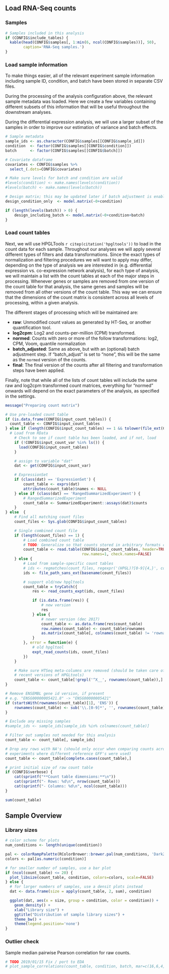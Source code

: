 <!--
1. Library dependencies:
- knitcitations
- tools
- hpgltools

2. Shared manuscript code dependencies:
- count_tables.R

3. CONFIG dependencies
- include_tables
- samples
- condition
- batch
- covariates
- sample_id
- use_cache
- input_count_tables
-->

Load RNA-Seq counts
-------------------

### Samples

```r
# Samples included in this analysis
if (CONFIG$include_tables) {
  kable(head(CONFIG$samples[, 1:min(6, ncol(CONFIG$samples))], 50), 
        caption='RNA-Seq samples.')
}
```

### Load sample information

To make things easier, all of the relevant experiment sample information
including sample ID, condition, and batch have been stored in separate CSV
files.

During the processing of the analysis configuration above, the relevant
sample metadata was loaded. Here we create a few variables containing different
subsets of this information that will be useful throughout the downstream
analyses.

During the differential expression analysis, we will use a larger subset of the
samples in order to improve our estimation of variance and batch effects.

```r
# Sample metadata
sample_ids <- as.character(CONFIG$samples[[CONFIG$sample_id]])
condition  <- factor(CONFIG$samples[[CONFIG$condition]])
batch      <- factor(CONFIG$samples[[CONFIG$batch]])

# Covariate dataframe
covariates <- CONFIG$samples %>% 
  select_(.dots=CONFIG$covariates)

# Make sure levels for batch and condition are valid
#levels(condition) <- make.names(levels(condition))
#levels(batch) <- make.names(levels(batch))

# Design matrix; this may be updated later if batch adjustment is enabled
design_condition_only  <- model.matrix(~0+condition)

if (length(levels(batch)) > 0) {
    design_including_batch <- model.matrix(~0+condition+batch)
}
```

### Load count tables

Next, we will use HPGLTools `r citep(citation('hpgltools'))` to load in the count
data for each sample. Throughout our analyses we will apply several different
types of filters and data transformations.  Since the exact types of
normalization and filtering procedures we will want to apply may differ,
depending on the type of analysis we are interested in (e.g.  differential
expression vs. co-expression network analysis), for each type of analysis, we
will maintain a list with the count tables at each of the major steps in
processing. Whenever genes or samples are removed from one version of the count
table for that analysis, the same genes and samples will be removed from all
other versions of the count table. This way we can ensure that the dimensions
of the count matrix is consistent across all levels of processing, within a
given analysis.

The different stages of processing which will be maintained are:

- **raw**: Unmodified count values as generated by HT-Seq, or another
   quantification tool.
- **log2cpm**: Log2 and counts-per-million (CPM) transformed.
- **normed**: Counts with zero or more of the follow transformations: log2,
  CPM, Voom, quantile normalization
- **batch_adjusted**: Same as above, but with an (optional) batch adjustment
  step. If "batch_adjust" is set to "none", this will be the same as the
  `normed` version of the counts.
- **final**: The final version of the counts after all filtering and
  transformation steps have been applied.

Finally, note that while all of the lists of count tables will include the same
raw and log2cpm transformed count matrices, everything for "normed" onwards
will depend on the exact parameters of the analysis, as specified in the
settings.

```r
message("Preparing count matrix")

# Use pre-loaded count table
if (is.data.frame(CONFIG$input_count_tables)) {
  count_table <- CONFIG$input_count_tables
} else if (length(CONFIG$input_count_tables) == 1 && tolower(file_ext(CONFIG$input_count_tables)) %in% c('rda', 'rdata')) {
  # Load from RData
    # Check to see if count table has been loaded, and if not, load
    if (!CONFIG$input_count_var %in% ls()) {
      load(CONFIG$input_count_tables)
    }

    # assign to variable "dat"
    dat <- get(CONFIG$input_count_var)

    # ExpressionSet
    if (class(dat) == 'ExpressionSet') {
        count_table <- exprs(dat)
        attributes(count_table)$names <- NULL
    } else if (class(dat) == 'RangedSummarizedExperiment') {
        # RangedSummarizedExperiment
        count_table <- SummarizedExperiment::assays(dat)$counts
    }
} else  {
    # Find all matching count files
    count_files <- Sys.glob(CONFIG$input_count_tables)

    # Single combined count file
    if (length(count_files) == 1) {
        # Load combined count table
        # TODO: Generalize so that counts stored in arbitrary formats can be loaded
        count_table <- read.table(CONFIG$input_count_tables, header=TRUE,
                                  row.names=1, check.names=FALSE) 
    } else {
        # Load from sample-specific count tables
        # ids <- regmatches(count_files, regexpr('(HPGL)?[0-9]{4,}', count_files))
        ids <- file_path_sans_ext(basename(count_files))

        # support old/new hpgltools
        count_table = tryCatch({
            res <- read_counts_expt(ids, count_files)

            if (is.data.frame(res)) { 
                # new version
                res
            } else {
                # newer version (dec 2017)
                count_table <- as.data.frame(res$count_table)
                row.names(count_table) <- count_table$rownames
                as.matrix(count_table[, colnames(count_table) != 'rownames'])
            }
        }, error = function(e) {
            # old hpgltool
            expt_read_counts(ids, count_files)
        })
    }

    # Make sure HTSeq meta-columns are removed (should be taken care of in
    # recent versions of HPGLtools)
    count_table <- count_table[!grepl('^X__', rownames(count_table)),]
}

# Remove ENSEMBL gene id version, if present
# e.g. "ENSG00000005421.8" -> "ENSG00000005421"
if (startsWith(rownames(count_table)[1], 'ENS')) {
    rownames(count_table) <- sub('\\.[0-9]*', '', rownames(count_table))
}

# Exclude any missing samples
#sample_ids <- sample_ids[sample_ids %in% colnames(count_table)]

# Filter out samples not needed for this analysis
count_table <- count_table[, sample_ids]

# Drop any rows with NA's (should only occur when comparing counts across
# experiments where different reference GFF's were used)
count_table <- count_table[complete.cases(count_table),]

# print initial size of raw count table
if (CONFIG$verbose) {
    cat(sprintf("**Count table dimensions:**\n"))
    cat(sprintf("- Rows: %d\n", nrow(count_table)))
    cat(sprintf("- Columns: %d\n", ncol(count_table)))
}
```

```r
sum(count_table)
```

Sample Overview
---------------

### Library sizes

```r
# color scheme for plots
num_conditions <- length(unique(condition))

pal <- colorRampPalette(RColorBrewer::brewer.pal(num_conditions, 'Dark2'))(num_conditions)
colors <- pal[as.numeric(condition)]

# for smaller number of samples, use a bar plot
if (ncol(count_table) <= 20) {
  plot_libsize(count_table, condition, colors=colors, scale=FALSE)
} else {
  # for larger numbers of samples, use a densit plots instead
  dat <- data.frame(size = apply(count_table, 2, sum), condition)

  ggplot(dat, aes(x = size, group = condition, color = condition)) +
    geom_density() +
    xlab("Library size") +
    ggtitle("Distribution of sample library sizes") +
    theme_bw() +
    theme(legend.position='none')
}
```

### Outlier check

Sample median pairwise Pearson correlation for raw counts.

```r
# TODO 2019/01/15 Fix / port to EDA
# plot_sample_correlations(count_table, condition, batch, mar=c(16,6,4,6))
```

